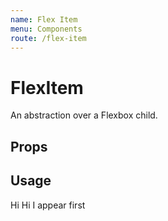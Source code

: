 ```yaml
---
name: Flex Item
menu: Components
route: /flex-item
---
```



# FlexItem

An abstraction over a Flexbox child.

## Props

<Props of={FlexItem} />

## Usage

<Playground>
  <Flex direction="column">
    <FlexItem background="red" alignSelf="center" order={2}>
      Hi
    </FlexItem>
    <FlexItem background="red" alignSelf="center" order={3}>
      Hi
    </FlexItem>
    <FlexItem background="red" alignSelf="center" order={1}>
      I appear first
    </FlexItem>
  </Flex>
</Playground>
